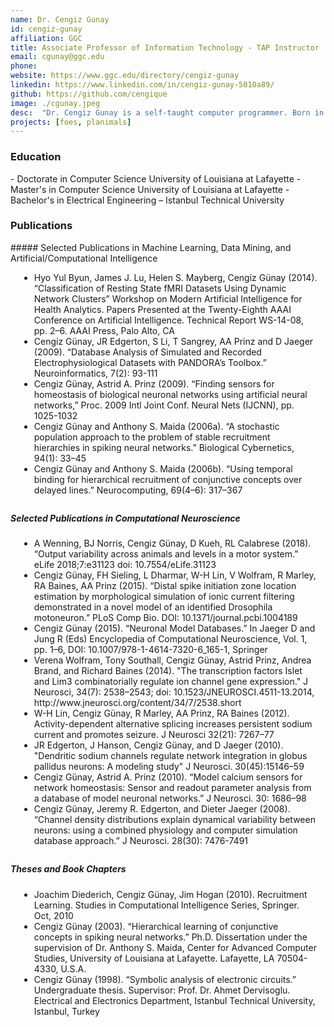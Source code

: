 ```yaml
---
name: Dr. Cengiz Gunay
id: cengiz-gunay
affiliation: GGC
title: Associate Professor of Information Technology - TAP Instructor
email: cgunay@ggc.edu
phone: 
website: https://www.ggc.edu/directory/cengiz-gunay
linkedin: https://www.linkedin.com/in/cengiz-gunay-5010a89/
github: https://github.com/cengique
image: ./cgunay.jpeg
desc:  "Dr. Cengiz Gunay is a self-taught computer programmer. Born in Turkey, he completed a bachelor's degree with an electronics and telecommunications focus, while also training in software engineering and open source software. After moving to the U.S. for graduate school, he switched to computer science and specialized in artificial intelligence and neural networks. After this, he pursued postdoctoral research in computational neuroscience, which is the study of the brain using computers. Gunay's webpage at the Prinz Lab details his research and teaching experience. Also see his software development projects page for past students projects and events."
projects: [foes, planimals]
---
```


### Education
<div>
- Doctorate in Computer Science University of Louisiana at Lafayette
- Master's in Computer Science University of Louisiana at Lafayette
- Bachelor's in Electrical Engineering – Istanbul Technical University
</div>

### Publications
<div>
##### Selected Publications in Machine Learning, Data Mining, and Artificial/Computational Intelligence
<ul style="list-style-type: disc;width: 90%; margin-left:1em; margin-bottom:2em"> 
<li>Hyo Yul Byun, James J. Lu, Helen S. Mayberg, Cengiz Günay (2014). “Classification of Resting State fMRI Datasets Using Dynamic Network Clusters” Workshop on Modern Artificial Intelligence for Health Analytics. Papers Presented at the Twenty-Eighth AAAI Conference on Artificial Intelligence. Technical Report WS-14-08, pp. 2–6. AAAI Press, Palo Alto, CA </li>
<li>Cengiz Günay, JR Edgerton, S Li, T Sangrey, AA Prinz and D Jaeger (2009). “Database Analysis of Simulated and Recorded Electrophysiological Datasets with PANDORA’s Toolbox.” Neuroinformatics, 7(2): 93-111  </li>
<li>Cengiz Günay, Astrid A. Prinz (2009). “Finding sensors for homeostasis of biological neuronal networks using artificial neural networks,” Proc. 2009 Intl Joint Conf. Neural Nets (IJCNN), pp. 1025-1032 </li>
<li>Cengiz Günay and Anthony S. Maida (2006a). “A stochastic population approach to the problem of stable recruitment hierarchies in spiking neural networks.” Biological Cybernetics, 94(1): 33–45 </li>
<li>Cengiz Günay and Anthony S. Maida (2006b). “Using temporal binding for hierarchical recruitment of conjunctive concepts over delayed lines.” Neurocomputing, 69(4–6): 317–367</li>
</ul>

##### Selected Publications in Computational Neuroscience
<ul style="list-style-type: disc;width: 90%; margin-left:1em; margin-bottom:2em"> 
<li>A Wenning, BJ Norris, Cengiz Günay, D Kueh, RL Calabrese (2018). “Output variability across animals and levels in a motor system.” eLife 2018;7:e31123 doi: 10.7554/eLife.31123 </li>
<li>Cengiz Günay, FH Sieling, L Dharmar, W-H Lin, V Wolfram, R Marley, RA Baines, AA Prinz (2015). “Distal spike initiation zone location estimation by morphological simulation of ionic current filtering demonstrated in a novel model of an identified Drosophila motoneuron.” PLoS Comp Bio. DOI: 10.1371/journal.pcbi.1004189 </li>
<li>Cengiz Günay (2015). “Neuronal Model Databases.” In Jaeger D and Jung R (Eds) Encyclopedia of Computational Neuroscience, Vol. 1, pp. 1–6, DOI: 10.1007/978-1-4614-7320-6_165-1, Springer </li>
<li>Verena Wolfram, Tony Southall, Cengiz Günay, Astrid Prinz, Andrea Brand, and Richard Baines (2014). "The transcription factors Islet and Lim3 combinatorially regulate ion channel gene expression." J Neurosci, 34(7): 2538–2543; doi: 10.1523/JNEUROSCI.4511-13.2014, http://www.jneurosci.org/content/34/7/2538.short </li>
<li>W-H Lin, Cengiz Günay, R Marley, AA Prinz, RA Baines (2012). Activity-dependent alternative splicing increases persistent sodium current and promotes seizure. J Neurosci 32(21): 7267–77 </li>
<li>JR Edgerton, J Hanson, Cengiz Günay, and D Jaeger (2010). "Dendritic sodium channels regulate network integration in globus pallidus neurons: A modeling study" J Neurosci. 30(45):15146–59  </li>
<li>Cengiz Günay, Astrid A. Prinz (2010). “Model calcium sensors for network homeostasis: Sensor and readout parameter analysis from a database of model neuronal networks.” J Neurosci. 30: 1686–98  </li>
<li>Cengiz Günay, Jeremy R. Edgerton, and Dieter Jaeger (2008). “Channel density distributions explain dynamical variability between neurons: using a combined physiology and computer simulation database approach.” J Neurosci. 28(30): 7476-7491</li>
</ul>

##### Theses and Book Chapters
<ul style="list-style-type: disc;width: 90%; margin-left:1em; margin-bottom:2em"> 
<li>Joachim Diederich, Cengiz Günay, Jim Hogan (2010). Recruitment Learning. Studies in Computational Intelligence Series, Springer. Oct, 2010 </li>
<li>Cengiz Günay (2003). “Hierarchical learning of conjunctive concepts in spiking neural networks.” Ph.D. Dissertation under the supervision of Dr. Anthony S. Maida, Center for Advanced Computer Studies, University of Louisiana at Lafayette. Lafayette, LA 70504-4330, U.S.A. </li>
<li>Cengiz Günay (1998). “Symbolic analysis of electronic circuits.” Undergraduate thesis. Supervisor: Prof. Dr. Ahmet Dervisoglu. Electrical and Electronics Department, Istanbul Technical University, Istanbul, Turkey </li>
</ul>
</div>